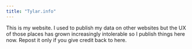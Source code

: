 ```yaml
---
title: "Tylar.info"
---
```


This is my website.
I used to publish my data on other websites but the UX of those places has grown increasingly intolerable so I publish things here now.
Repost it only if you give credit back to here.